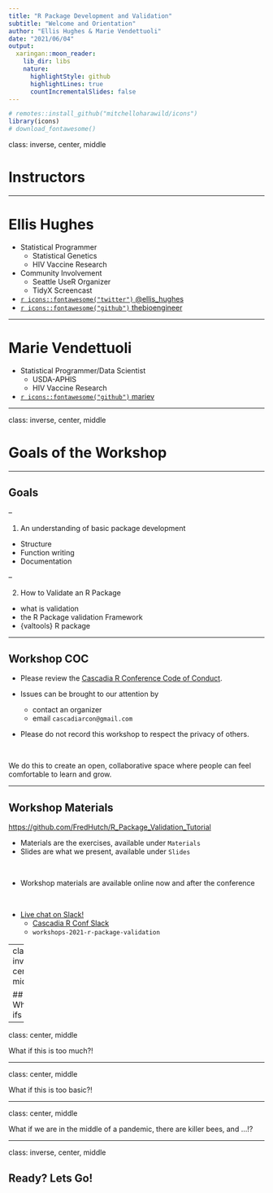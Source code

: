```yaml
---
title: "R Package Development and Validation"
subtitle: "Welcome and Orientation"
author: "Ellis Hughes & Marie Vendettuoli"
date: "2021/06/04"
output:
  xaringan::moon_reader:
    lib_dir: libs
    nature:
      highlightStyle: github
      highlightLines: true
      countIncrementalSlides: false
---
```


```r

# remotes::install_github("mitchelloharawild/icons")
library(icons)
# download_fontawesome()

```

class: inverse, center, middle

# Instructors

---

# Ellis Hughes

- Statistical Programmer
  - Statistical Genetics
  - HIV Vaccine Research

- Community Involvement
  - Seattle UseR Organizer
  - TidyX Screencast
  
- <a href = 'https://twitter.com/ellis_hughes'>`r icons::fontawesome("twitter")` @ellis_hughes</a>
- <a href = 'https://github.com/thebioengineer'>`r icons::fontawesome("github")` thebioengineer</a>
        
        
---

# Marie Vendettuoli

- Statistical Programmer/Data Scientist
  - USDA-APHIS
  - HIV Vaccine Research


- <a href = 'https://github.com/mariev'>`r icons::fontawesome("github")` mariev </a>

---

class: inverse, center, middle

# Goals of the Workshop

---

## Goals

--

1. An understanding of basic package development

  - Structure
  - Function writing
  - Documentation

--

2. How to Validate an R Package

  - what is validation
  - the R Package validation Framework
  - {valtools} R package
  
---

## Workshop COC

- Please review the [Cascadia R Conference Code of Conduct](https://cascadiarconf.com/policies/). 

- Issues can be brought to our attention by
  - contact an organizer
  - email `cascadiarcon@gmail.com` 

- Please do not record this workshop to respect the privacy of others.

<br>

We do this to create an open, collaborative space where people can feel comfortable to learn and grow.

---

## Workshop Materials

[https://github.com/FredHutch/R_Package_Validation_Tutorial](https://github.com/FredHutch/R_Package_Validation_Tutorial)

- Materials are the exercises, available under `Materials`
- Slides are what we present, available under `Slides`

<br>

- Workshop materials are available online now and after the conference

<br>

- [Live chat on Slack!](https://app.slack.com/client/T5FG0LBND/C0224NFG5TR)
  - [Cascadia R Conf Slack](https://join.slack.com/t/cascadiarconf/shared_invite/zt-49gyix45-3kJ7Meg6DaVh1W6tTC6yNw)
  - `workshops-2021-r-package-validation`

---
class: inverse, center, middle

## What ifs

---

class: center, middle

What if this is too much?!

---

class: center, middle

What if this is too basic?!

---

class: center, middle

What if we are in the middle of a pandemic, there are killer bees, and ...!?

---

class: inverse, center, middle

## Ready? Lets Go!




